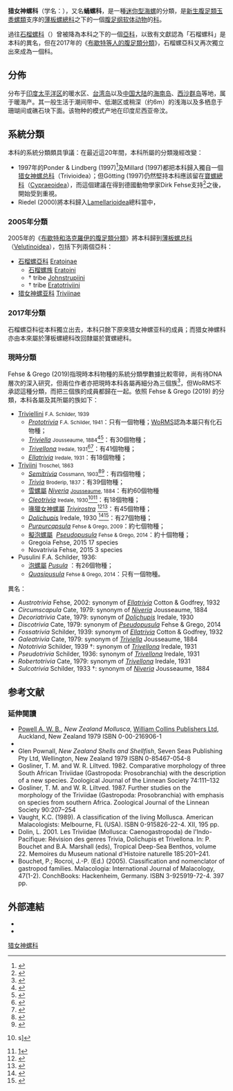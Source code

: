 {{Automatic taxobox
 | image = Cuncha GFDL Galicia8.jpg
 | image_caption = Beachworn shells of ''[[Trivia_monacha|Trivia monacha]]'' from [[Spain|Spain]], with sand grains stuck in the apertures
 | taxon = Triviidae
 | display_parents = 5
 | authority = [[弗朗茨·赫尔曼·特罗施尔|Troschel]], 1863
 | subdivision_ranks = [[屬_(生物)|屬]]
 | subdivision = [[#屬|見內文]]
 | synonyms_refs =   
 | synonyms =
}}

'''猎女神螺科'''（学名：{{lang|la|Triviidae}}），又名'''蛹螺科'''{{r|shell_3531|shelldoc_100267}}，是一種[[微小貝|迷你型]][[海螺|海螺]]的分類{{r|shelldoc_100267}}，是[[新生腹足類|新生腹足類]][[玉黍螺類|玉黍螺類]]支序的[[薄板螺總科|薄板螺總科]]之下的一個[[腹足纲|腹足纲]][[软体动物|软体动物]]的[[科_(生物)|科]]。

過往[[石榴螺科|石榴螺科]]（{{lang|la|Eratoidae}}）{{r|shelldoc_000008|shelldoc_000027|Bouchet 2005}}曾被降為本科之下的一個[[亞科|亞科]]，以致有文獻認為「石榴螺科」是本科的異名，但在2017年的《[[布歇特等人的腹足類分類_(2017年)|布歇特等人的腹足類分類]]》，石榴螺亞科又再次獨立出來成為一個科{{r|Bouchet 2017|WoRMS_23036}}。

==分佈==
分布于[[印度太平洋区|印度太平洋区]]的暖水区、[[台湾岛|台湾岛]]以及[[中国大陆|中国大陆]]的[[海南岛|海南岛]]、[[西沙群岛|西沙群岛]]等地，属于暖海产。其一般生活于潮间带中、低潮区或稍深（约6m）的浅海以及多栖息于珊瑚间或礁石块下面。该物种的模式产地在印度尼西亚帝汶{{r|id10780|zgdwz}}。

==系統分類==
本科的系統分類頗具爭議：在最近這20年間，本科所屬的分類幾經改變：
* 1997年的Ponder & Lindberg (1997)<ref>{{Ponder 1997}}</ref>及Millard (1997)都把本科歸入獨自一個[[猎女神螺总科|猎女神螺总科]]（Trivioidea）；但Götting (1997)仍然堅持本科應該留在[[寶螺總科|寶螺總科]]（[[Cypraeoidea|Cypraeoidea]]），而這個建議在得到德國動物學家Dirk Fehse支持<ref>{{cite web |url=https://www.researchgate.net/profile/Dirk_Fehse2/2 |title=Dirk Fehse |work=ResearchGate.net |access-date=2019-01-24 |language=en |archive-date=2019-01-24 |archive-url=https://web.archive.org/web/20190124152330/https://www.researchgate.net/profile/Dirk_Fehse2/2 |dead-url=no }}</ref>之後，開始受到重視。
* Riedel (2000)將本科歸入[[Lamellarioidea|Lamellarioidea]]總科當中，

===2005年分類===
2005年的《[[布歇特和洛克羅伊的腹足類分類_(2005年)|布歇特和洛克羅伊的腹足類分類]]》將本科歸到[[薄板螺总科|薄板螺总科]] （[[Velutinoidea|Velutinoidea]]），包括下列兩個亞科{{r|Bouchet 2005}}：
* [[石榴螺亞科|石榴螺亞科]] [[Eratoinae|Eratoinae]] {{small|Gill, 1871}}
** [[石榴螺族|石榴螺族]] [[Eratoini|Eratoini]] {{small|Gill, 1871}}
**† tribe [[Johnstrupiini|Johnstrupiini]] {{small|Schilder, 1939}}
**† tribe [[Eratotriviini|Eratotriviini]] {{small|Schilder, 1936}}
*[[猎女神螺亚科|猎女神螺亚科]] [[Triviinae|Triviinae]] {{small|Troschel, 1863}}

===2017年分類===
石榴螺亞科從本科獨立出去，本科只餘下原來猎女神螺亚科的成員；而猎女神螺科亦由本來屬於薄板螺總科改回隸屬於寶螺總科{{r|Bouchet 2017}}。

===現時分類===
Fehse & Grego (2019)指現時本科物種的系統分類學數據比較零碎，尚有待DNA層次的深入研究，但兩位作者亦把現時本科各屬{{r|WoRMS_144}}再細分為三個族<ref name="Fehse & Grego 2019">{{cite book |url=http://www.club-conchylia.de/journal/Fehse-Grego-Triviidae-Part-32.pdf |last1=Fehse |first1=Dirk |first2=Jozef |last2=Grego |year=2019 |title=Animals and DNA-Research of Triviidae – Part 1 (Mollusca: Gastropoda) ALLIED COWRIES: Contribution to the knowledge of the TRIVIIDAE |page=6 |language=en }}</ref>，但WoRMS不承認這種分類，而把三個族的成員都歸在一起。依照 Fehse & Grego (2019) 的分類，本科各屬及其所屬的族如下：
* [[Triviellini|Triviellini]] <small>F.A. Schilder, 1939</small>
** ''[[Prototrivia|Prototrivia]]'' <small>F.A. Schilder, 1941</small>：只有一個物種；[[WoRMS|WoRMS]]認為本屬只有化石物種；
** ''[[Triviella|Triviella]]'' <small>Jousseaume, 1884</small><ref>{{Cite web |url=http://www.marinespecies.org/aphia.php?p=taxdetails&id=391358 |title=WoRMS |access-date=2017-03-15 |archive-date=2018-07-12 |archive-url=https://web.archive.org/web/20180712032113/http://www.marinespecies.org/aphia.php?p=taxdetails&id=391358 |dead-url=no }}</ref><ref>{{Cite web |url=http://www.ubio.org/NZ/search.php?search=Triviella&colname=on&colauthority=on&colcomments=on&colcategory=on&colpublication=on&vol=&page= |title=Nomenclator Zoologicus |access-date=2017-03-15 |archive-date=2019-01-27 |archive-url=https://web.archive.org/web/20190127042128/http://www.ubio.org/NZ/search.php?search=Triviella&colname=on&colauthority=on&colcomments=on&colcategory=on&colpublication=on&vol=&page= |dead-url=no }}</ref>：有30個物種；
** ''[[Trivellona|Trivellona]]'' <small>Iredale, 1931</small><ref>{{Cite web |url=http://www.marinespecies.org/aphia.php?p=taxdetails&id=393675 |title=WoRMS |access-date=2017-03-15 |archive-date=2018-07-12 |archive-url=https://web.archive.org/web/20180712030758/http://www.marinespecies.org/aphia.php?p=taxdetails&id=393675 |dead-url=no }}</ref><ref>{{Cite web |url=http://www.ubio.org/NZ/search.php?search=Trivellona&colname=on&colauthority=on&colcomments=on&colcategory=on&colpublication=on&vol=&page= |title=Nomenclator Zoologicus |access-date=2017-03-15 |archive-date=2019-01-27 |archive-url=https://web.archive.org/web/20190127094107/http://www.ubio.org/NZ/search.php?search=Trivellona&colname=on&colauthority=on&colcomments=on&colcategory=on&colpublication=on&vol=&page= |dead-url=no }}</ref>：有41個物種；
** ''[[Ellatrivia|Ellatrivia]]'' <small>Iredale, 1931</small>：有18個物種；
* [[Triviini|Triviini]] <small>Troschel, 1863</small>
** ''[[Semitrivia|Semitrivia]]'' <small>Cossmann, 1903</small><ref>{{WoRMS |id=390767 |title=''Semitrivia'' Cossmann, 1903 |db=MolluscaBase }}</ref><ref>{{Cite web |url=http://www.ubio.org/NZ/search.php?search=Semitrivia&colname=on&colauthority=on&colcomments=on&colcategory=on&colpublication=on&vol=&page= |title=Nomenclator Zoologicus |access-date=2017-03-15 |archive-date=2019-01-27 |archive-url=https://web.archive.org/web/20190127094130/http://www.ubio.org/NZ/search.php?search=Semitrivia&colname=on&colauthority=on&colcomments=on&colcategory=on&colpublication=on&vol=&page= |dead-url=no }}</ref>：有四個物種；
** ''[[Trivia_(genus)|Trivia]]'' <small>Broderip, 1837</small>：有39個物種；
** [[雪螺屬|雪螺屬]] ''[[Niveria|Niveria]]'' <small>[[Félix_Pierre_Jousseaume|Jousseaume]], 1884</small>：有約60個物種
** ''[[Cleotrivia|Cleotrivia]]'' <small>Iredale, 1930</small><ref name="WoRMS_390802">{{WoRMS |id=390802 |title=''Cleotrivia'' Iredale, 1930 |access-date=2018-01-17 }}s]</ref><ref>[http://www.ubio.org/NZ/search.php?s]</ref>：有18個物種；
** [[喙獵女神螺屬|喙獵女神螺屬]] ''[[Trivirostra|Trivirostra]]'' {{small|Jousseaume, 1884}}<ref>{{Cite web |url=http://www.marinespecies.org/aphia.php?p=taxdetails&id=206759 |title=WoRMS |access-date=2017-03-15 |archive-date=2018-07-12 |archive-url=https://web.archive.org/web/20180712030500/http://www.marinespecies.org/aphia.php?p=taxdetails&id=206759 |dead-url=no }}</ref><ref>{{Cite web |url=http://www.ubio.org/NZ/search.php?search=Trivirostra&colname=on&colauthority=on&colcomments=on&colcategory=on&colpublication=on&vol=&page= |title=Nomenclator zoologicus |access-date=2017-03-15 |archive-date=2019-01-27 |archive-url=https://web.archive.org/web/20190127042240/http://www.ubio.org/NZ/search.php?search=Trivirostra&colname=on&colauthority=on&colcomments=on&colcategory=on&colpublication=on&vol=&page= |dead-url=no }}</ref>：有45個物種；
** ''[[Dolichupis|Dolichupis]]'' Iredale, 1930 <ref>{{Cite web |url=http://www.marinespecies.org/aphia.php?p=taxdetails&id=393182 |title=WoRMS |access-date=2017-03-15 |archive-date=2018-07-12 |archive-url=https://web.archive.org/web/20180712021043/http://www.marinespecies.org/aphia.php?p=taxdetails&id=393182 |dead-url=no }}</ref><ref>{{Cite web |url=http://www.ubio.org/NZ/search.php?search=Dolichupis&colname=on&colauthority=on&colcomments=on&colcategory=on&colpublication=on&vol=&page= |title=Nomenclator Zoologicus |access-date=2017-03-15 |archive-date=2019-01-27 |archive-url=https://web.archive.org/web/20190127042035/http://www.ubio.org/NZ/search.php?search=Dolichupis&colname=on&colauthority=on&colcomments=on&colcategory=on&colpublication=on&vol=&page= |dead-url=no }}</ref>：有27個物種；
** ''[[Purpurcapsula|Purpurcapsula]]'' <small>Fehse & Grego, 2009</small>：約七個物種；
** [[擬泡螺屬|擬泡螺屬]]  ''[[Pseudopusula|Pseudopusula]]'' <small>Fehse & Grego, 2014</small>：約十個物種；
** Gregoia Fehse, 2015 17 species
** Novatrivia Fehse, 2015 3 species
* Pusulini F.A. Schilder, 1936: 
** [[泡螺屬|泡螺屬]] ''[[Pusula|Pusula]]'' {{small|[[Félix_Pierre_Jousseaume|Jousseaume]], 1884}}：有26個物種；
** ''[[Quasipusula|Quasipusula]]'' <small>Fehse & Grego, 2014</small>：只有一個物種。
;異名：
* ''Austrotrivia'' Fehse, 2002: synonym of ''[[Ellatrivia|Ellatrivia]]'' Cotton & Godfrey, 1932
* ''Circumscapula'' Cate, 1979: synonym of ''[[Niveria|Niveria]]'' Jousseaume, 1884
* ''Decoriatrivia'' Cate, 1979: synonym of ''[[Dolichupis|Dolichupis]]'' Iredale, 1930
* ''Discotrivia'' Cate, 1979: synonym of ''[[Pseudopusula|Pseudopusula]]'' Fehse & Grego, 2014
* ''Fossatrivia'' Schilder, 1939: synonym of ''[[Ellatrivia|Ellatrivia]]'' Cotton & Godfrey, 1932
* ''Galeatrivia'' Cate, 1979: synonym of ''[[Triviella|Triviella]]'' Jousseaume, 1884
* ''Nototrivia'' Schilder, 1939 †: synonym of ''[[Trivellona|Trivellona]]'' Iredale, 1931
* ''Pseudotrivia'' Schilder, 1936: synonym of ''[[Trivellona|Trivellona]]'' Iredale, 1931
* ''Robertotrivia'' Cate, 1979: synonym of ''[[Trivellona|Trivellona]]'' Iredale, 1931
* ''Sulcotrivia'' Schilder, 1933 †: synonym of ''[[Niveria|Niveria]]'' Jousseaume, 1884

==参考文献==
{{reflist |refs=
<ref name="Bouchet 2005">{{Bouchet 2005}}</ref>
<ref name="Bouchet 2017">{{Bouchet 2017}}</ref>
<ref name='id10780'>{{cite web
 | url =http://www.bioinfo.cn/db05/BjdwSpecies.php?action=view&id=10780 | deadurl =yes
 | archiveurl =https://web.archive.org/web/20160305020555/http://www.bioinfo.cn/db05/BjdwSpecies.php?action=view&id=10780
 | title =喙猎女神螺| work =《中国动物物种编目数据库》
 | publisher =中国科学院微生物研究所| author =中国科学院动物研究所
 | access-date =2020-02-23| archivedate =2016-03-05 |language=zh-hans }}</ref>
<ref name="shell_3531">{{cite web
 |url=http://shell.sinica.edu.tw/chinese/shellbase_detail.php?science_no=3531
 |title=國際貝庫：精雕蛹螺
 |publisher=臺灣貝類資料庫
 |accessdate=2017-12-24
 |language=zh-hant
 |archive-date=2017-12-25
 |archive-url=https://web.archive.org/web/20171225035222/http://shell.sinica.edu.tw/chinese/shellbase_detail.php?science_no=3531
 |dead-url=no
 }}</ref>
<ref name="shelldoc_000008">{{shelldoc_000008}}</ref>
<ref name="shelldoc_000027">{{shelldoc_000027}}</ref>
<ref name="shelldoc_100267">{{shelldoc_100267}}</ref>
<ref name="WoRMS_144">{{WoRMS |id=144
 |title=Triviidae Troschel, 1863
 |last1=Bouchet |first1=Philippe
 |last2=Gofas |first2=Serge
 |last3=Wambiji |first3=Nina
 |date=2018-04-03 |access-date=2020-03-07 }}</ref>
<ref name="WoRMS_23036">{{WoRMS |id=23036
 |title=Eratoidae
 |last=Bouchet |first=Philippe |authorlink=菲利普·布歇特
 |date=2011-05-01 |access-date=2018-01-17 }}</ref>
<ref name="zgdwz">{{中國動物志/W09
 |chapter=猎女神螺科
 |page=236-238 |access-date=2020-02-23 }}</ref>
}}

===延伸閱讀===
* [[Arthur_William_Baden_Powell|Powell A. W. B.]], ''New Zealand Mollusca'', [[HarperCollins|William Collins Publishers Ltd]], Auckland, New Zealand 1979 ISBN 0-00-216906-1
* {{cite journal |last=Cate |first=C. N. |year=1979 |title=A review of the Triviidae (Mollusca: Gastropoda) |journal=''[[Memoirs_of_the_San_Diego_Society_of_Natural_History|Memoirs of the San Diego Society of Natural History]]'' |volume=10 |pages=1–126 |language=en }}
* Glen Pownall, ''New Zealand Shells and Shellfish'', Seven Seas Publishing Pty Ltd, Wellington, New Zealand 1979 ISBN 0-85467-054-8
* Gosliner, T. M. and W. R. Liltved. 1982. Comparative morphology of three South African Triviidae (Gastropoda: Prosobranchia) with the description of a new species. Zoological Journal of the Linnean Society 74:111–132
* Gosliner, T. M. and W. R. Liltved. 1987. Further studies on the morphology of the Triviidae (Gastropoda: Prosobranchia) with emphasis on species from southern Africa. Zoological Journal of the Linnean Society 90:207–254
* Vaught, K.C. (1989). A classification of the living Mollusca. American Malacologists: Melbourne, FL (USA). ISBN 0-915826-22-4. XII, 195 pp.
* Dolin, L. 2001. Les Triviidae (Mollusca: Caenogastropoda) de l'Indo-Pacifique: Révision des genres Trivia, Dolichupis et Trivellona. In: P. Bouchet and B.A. Marshall (eds), Tropical Deep-Sea Benthos, volume 22. Memoires du Museum national d'Histoire naturelle 185:201–241.
* Bouchet, P.; Rocroi, J.-P. (Ed.) (2005). Classification and nomenclator of gastropod families. Malacologia: International Journal of Malacology, 47(1-2). ConchBooks: Hackenheim, Germany. ISBN 3-925919-72-4. 397 pp.

==外部連結==
{{Commonscat|Triviidae}}
* {{Wikispecies-inline|Triviidae}}
* {{ITIS |id=73170 |taxon=Triviidae}}
{{taxonbar}}
[[Category:猎女神螺科|]]
